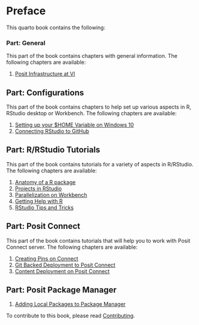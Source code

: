 # Preface {.unnumbered}

This quarto book contains the following:

### Part: General

This part of the book contains chapters with general information. The following chapters are available:

1.  [Posit Infrastructure at VI](quarto_files/part_general/posit_infrastructure_at_VI.qmd)

## Part: Configurations

This part of the book contains chapters to help set up various aspects in R, RStudio desktop or Workbench. The following chapters are available:

1.  [Setting up your \$HOME Variable on Windows 10](quarto_files/part_configrations/setting_home_dir.qmd)
2.  [Connecting RStudio to GitHub](quarto_files/part_configrations/connecting_r_studio_to_github.qmd)

## Part: R/RStudio Tutorials

This part of the book contains tutorials for a variety of aspects in R/RStudio. The following chapters are available:

1.  [Anatomy of a R package](quarto_files/part_r_rstudio_tutorials/anatomy_of_a_r_package.qmd)
2.  [Projects in RStudio](quarto_files/part_r_rstudio_tutorials/projects_in_r_studio.qmd)
3.  [Parallelization on Workbench](quarto_files/part_r_rstudio_tutorials/parallelization_on_workbench.qmd)
4.  [Getting Help with R](quarto_files/part_r_rstudio_tutorials/getting_help_with_r.qmd)
5.  [RStudio Tips and Tricks](quarto_files/part_r_rstudio_tutorials/r_studio_tips_and_tricks.qmd)

## Part: Posit Connect

This part of the book contains tutorials that will help you to work with Posit Connect server. The following chapters are available:

1.  [Creating Pins on Connect](quarto_files/part_posit_connect/creating_pins_on_connect.qmd)
2.  [Git Backed Deployment to Posit Connect](quarto_files/part_posit_connect/git_backed_deployment_to_posit_connect.qmd)
3.  [Content Deployment on Posit Connect](quarto_files/part_posit_connect/content_deployment_on_posit_connect.qmd)

## Part: Posit Package Manager

1.  [Adding Local Packages to Package Manager](quarto_files/part_posit_pm/adding_local_packages_to_package_manager.qmd)

To contribute to this book, please read [Contributing](quarto_files/contributing.qmd).
